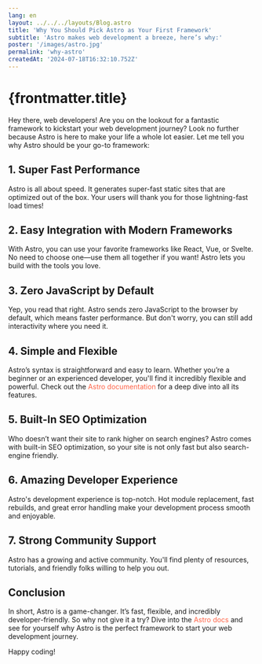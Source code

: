 ```yaml
---
lang: en
layout: ../../../layouts/Blog.astro
title: 'Why You Should Pick Astro as Your First Framework'
subtitle: 'Astro makes web development a breeze, here’s why:'
poster: '/images/astro.jpg'
permalink: 'why-astro'
createdAt: '2024-07-18T16:32:10.752Z'
---
```


# {frontmatter.title}

Hey there, web developers! Are you on the lookout for a fantastic framework to kickstart your web development journey? Look no further because Astro is here to make your life a whole lot easier. Let me tell you why Astro should be your go-to framework:

## 1. Super Fast Performance

Astro is all about speed. It generates super-fast static sites that are optimized out of the box. Your users will thank you for those lightning-fast load times!

## 2. Easy Integration with Modern Frameworks

With Astro, you can use your favorite frameworks like React, Vue, or Svelte. No need to choose one—use them all together if you want! Astro lets you build with the tools you love.

## 3. Zero JavaScript by Default

Yep, you read that right. Astro sends zero JavaScript to the browser by default, which means faster performance. But don't worry, you can still add interactivity where you need it.

## 4. Simple and Flexible

Astro’s syntax is straightforward and easy to learn. Whether you’re a beginner or an experienced developer, you'll find it incredibly flexible and powerful. Check out the <a href="https://docs.astro.build" style="color: #FF6347; text-decoration: none;">Astro documentation</a> for a deep dive into all its features.

## 5. Built-In SEO Optimization

Who doesn’t want their site to rank higher on search engines? Astro comes with built-in SEO optimization, so your site is not only fast but also search-engine friendly.

## 6. Amazing Developer Experience

Astro's development experience is top-notch. Hot module replacement, fast rebuilds, and great error handling make your development process smooth and enjoyable.

## 7. Strong Community Support

Astro has a growing and active community. You'll find plenty of resources, tutorials, and friendly folks willing to help you out.

## Conclusion

In short, Astro is a game-changer. It’s fast, flexible, and incredibly developer-friendly. So why not give it a try? Dive into the <a href="https://docs.astro.build" style="color: #FF6347; text-decoration: none;">Astro docs</a> and see for yourself why Astro is the perfect framework to start your web development journey.

Happy coding!

